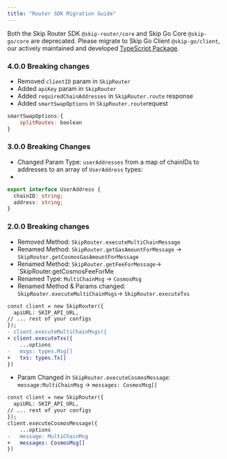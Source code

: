 ```yaml
---
title: "Router SDK Migration Guide"
---
```


<Warning>Both the Skip Router SDK `@skip-router/core` and Skip Go Core `@skip-go/core` are deprecated. Please migrate to Skip Go Client `@skip-go/client`, our actively maintained and developed [TypeScript Package](https://www.npmjs.com/package/@skip-go/client).</Warning>

### 4.0.0 Breaking changes

* Removed `clientID` param in `SkipRouter`
* Added `apiKey` param in `SkipRouter`
* Added `requiredChainAddresses` in `SkipRouter.route` response
* Added `smartSwapOptions` in `SkipRouter.route`request  
  
```JavaScript JavaScript
smartSwapOptions:{  
	splitRoutes: boolean  
}  
```
  
### 3.0.0 Breaking Changes

* Changed Param Type: `userAddresses` from a map of chainIDs to addresses to an array of `UserAddress` types:
* 
```TypeScript TypeScript
export interface UserAddress {  
  chainID: string;  
  address: string;  
}  
```
  
### 2.0.0 Breaking changes

* Removed Method: `SkipRouter.executeMultiChainMessage`
* Renamed Method: `SkipRouter.getGasAmountForMessage` \-> `SkipRouter.getCosmosGasAmountForMessage`
* Renamed Method: `SkipRouter.getFeeForMessage`\-> \`SkipRouter.getCosmosFeeForMe
* Renamed Type: `MultiChainMsg` \-> `CosmosMsg`
* Renamed Method & Params changed: `SkipRouter.executeMultiChainMsgs`\-> `SkipRouter.executeTxs`  
  
```Diff Diff
const client = new SkipRouter({  
  apiURL: SKIP_API_URL,  
// ... rest of your configs  
});  
- client.executeMultiChainMsgs({  
+ client.executeTxs({  
	...options  
-	msgs: types.Msg[]  
+	txs: types.Tx[]  
})  
```
* Param Changed in `SkipRouter.executeCosmosMessage`: `message:MultiChainMsg` \-> `messages: CosmosMsg[]`  
  
```Diff Diff
const client = new SkipRouter({  
  apiURL: SKIP_API_URL,  
// ... rest of your configs  
});  
client.executeCosmosMessage({  
	...options  
-	message: MultiChainMsg  
+	messages: CosmosMsg[]  
})  
```